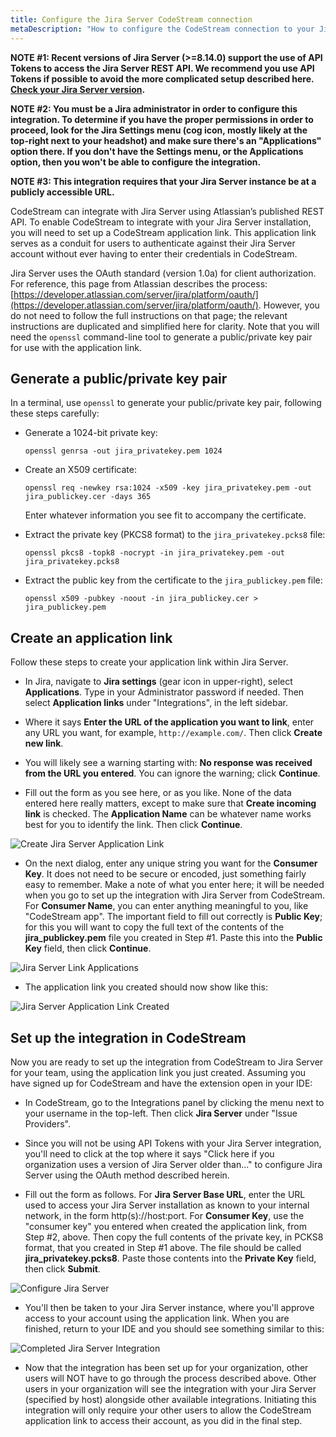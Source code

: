 ```yaml
---
title: Configure the Jira Server CodeStream connection
metaDescription: "How to configure the CodeStream connection to your Jira server."
---
```


**NOTE #1: Recent versions of Jira Server (>=8.14.0) support the use of API Tokens to access the Jira Server REST API. We recommend you use API Tokens if possible to avoid the more complicated setup described here. [Check your Jira Server version](jira-server-version/).**

**NOTE #2: You must be a Jira administrator in order to configure this integration. To determine if you have the proper permissions in order to proceed, look for the Jira Settings menu (cog icon, mostly likely at the top-right next to your headshot) and make sure there's an "Applications" option there. If you don't have the Settings menu, or the Applications option, then you won't be able to configure the integration.**

**NOTE #3: This integration requires that your Jira Server instance be at a publicly accessible URL.**

CodeStream can integrate with Jira Server using Atlassian’s published REST API. To enable CodeStream to integrate with your Jira Server installation, you will need to set up a CodeStream application link. This application link serves as a conduit for users to authenticate against their Jira Server account without ever having to enter their credentials in CodeStream.

Jira Server uses the OAuth standard (version 1.0a) for client authorization. For reference, this page from Atlassian describes the process: [https://developer.atlassian.com/server/jira/platform/oauth/](https://developer.atlassian.com/server/jira/platform/oauth/). However, you do not need to follow the full instructions on that page; the relevant instructions are duplicated and simplified here for clarity. Note that you will need the `openssl` command-line tool to generate a public/private key pair for use with the application link.

## Generate a public/private key pair

In a terminal, use `openssl` to generate your public/private key pair, following these steps carefully:

* Generate a 1024-bit private key:

  `openssl genrsa -out jira_privatekey.pem 1024`

* Create an X509 certificate:

  `openssl req -newkey rsa:1024 -x509 -key jira_privatekey.pem -out jira_publickey.cer -days 365`

  Enter whatever information you see fit to accompany the certificate.

* Extract the private key (PKCS8 format) to the `jira_privatekey.pcks8` file:

  `openssl pkcs8 -topk8 -nocrypt -in jira_privatekey.pem -out jira_privatekey.pcks8`

* Extract the public key from the certificate to the `jira_publickey.pem` file:

  `openssl x509 -pubkey -noout -in jira_publickey.cer > jira_publickey.pem`

## Create an application link

Follow these steps to create your application link within Jira Server.

* In Jira, navigate to **Jira settings** (gear icon in upper-right), select **Applications**. Type in your Administrator password if needed. Then select **Application links** under "Integrations", in the left sidebar.

* Where it says **Enter the URL of the application you want to link**, enter any URL you want, for example, `http://example.com/`. Then click **Create new link**.

* You will likely see a warning starting with: **No response was received from the URL you entered**. You can ignore the warning; click **Continue**.

* Fill out the form as you see here, or as you like. None of the data entered here really matters, except to make sure that **Create incoming link** is checked. The **Application Name** can be whatever name works best for you to identify the link. Then click **Continue**.

![Create Jira Server Application Link](/images/CreateJiraServerApplicationLink1.png)

* On the next dialog, enter any unique string you want for the **Consumer Key**. It does not need to be secure or encoded, just something fairly easy to remember. Make a note of what you enter here; it will be needed when you go to set up the integration with Jira Server from CodeStream. For **Consumer Name**, you can enter anything meaningful to you, like "CodeStream app". The important field to fill out correctly is **Public Key**; for this you will want to copy the full text of the contents of the **jira_publickey.pem** file you created in Step #1. Paste this into the **Public Key** field, then click **Continue**.

![Jira Server Link Applications](/images/JiraServerLinkApplications1.png)

* The application link you created should now show like this:

![Jira Server Application Link Created](/images/JiraServerApplicationLinkCreated1.png)

## Set up the integration in CodeStream

Now you are ready to set up the integration from CodeStream to Jira Server for your team, using the application link you just created. Assuming you have signed up for CodeStream and have the extension open in your IDE:

* In CodeStream, go to the Integrations panel by clicking the menu next to your username in the top-left. Then click **Jira Server** under "Issue Providers".

* Since you will not be using API Tokens with your Jira Server integration, you'll need to click at the top where it says "Click here if you organization uses a version of Jira Server older than..." to configure Jira Server using the OAuth method described herein.

* Fill out the form as follows. For **Jira Server Base URL**, enter the URL used to access your Jira Server installation as known to your internal network, in the form http(s)://host:port. For **Consumer Key**, use the "consumer key" you entered when created the application link, from Step #2, above. Then copy the full contents of the private key, in PCKS8 format, that you created in Step #1 above. The file should be called **jira_privatekey.pcks8**. Paste those contents into the **Private Key** field, then click **Submit**.

![Configure Jira Server](/images/ConfigureJiraServer1.png)

* You'll then be taken to your Jira Server instance, where you'll approve access to your account using the application link. When you are finished, return to your IDE and you should see something similar to this:

![Completed Jira Server Integration](/images/CompletedJiraServerIntegration1.png)

* Now that the integration has been set up for your organization, other users
  will NOT have to go through the process described above. Other users in your
  organization will see the integration with your Jira Server (specified by
  host) alongside other available integrations. Initiating this integration will
  only require your other users to allow the CodeStream application link to
  access their account, as you did in the final step.
